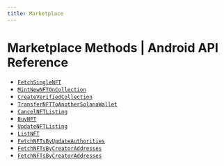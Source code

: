 ```yaml
---
title: Marketplace
---
```


# Marketplace Methods | Android API Reference

- [`FetchSingleNFT`](/api-reference/android/marketplace/FetchSingleNFT)
- [`MintNewNFTOnCollection`](/api-reference/android/marketplace/MintNewNFTOnCollection)
- [`CreateVerifiedCollection`](/api-reference/android/marketplace/CreateVerifiedCollection)
- [`TransferNFTToAnotherSolanaWallet`](/api-reference/android/marketplace/TransferNFTToAnotherSolanaWallet)
- [`CancelNFTListing`](/api-reference/android/marketplace/CancelNFTListing)
- [`BuyNFT`](/api-reference/android/marketplace/BuyNFT)
- [`UpdateNFTListing`](/api-reference/android/marketplace/UpdateNFTListing)
- [`ListNFT`](/api-reference/android/marketplace/ListNFT)
- [`FetchNFTsByUpdateAuthorities`](/api-reference/android/marketplace/FetchNFTsByUpdateAuthorities)
- [`FetchNFTsByCreatorAddresses`](/api-reference/android/marketplace/FetchNFTsByCreatorAddresses)
- [`FetchNFTsByCreatorAddresses`](/api-reference/android/marketplace/FetchNFTsByCreatorAddresses)
